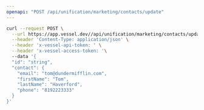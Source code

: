 ```yaml
---
openapi: "POST /api/unification/marketing/contacts/update"
---
```


<RequestExample>

```bash Request
curl --request POST \
  --url https://app.vessel.dev//api/unification/marketing/contacts/update \
  --header 'Content-Type: application/json' \
  --header 'x-vessel-api-token: ' \
  --header 'x-vessel-access-token: '\ 
  --data '{
  "id": "string",
  "contact": {
    "email": "tom@dundermifflin.com",
    "firstName": "Tom",
    "lastName": "Haverford",
    "phone": "8192223333"
  }
}'
```

</RequestExample>


      